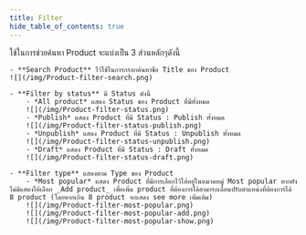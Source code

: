 ```yaml
---
title: Filter
hide_table_of_contents: true
---
```



<TabItem value="Filter">
 
ใช้ในการช่วยค้นหา Product จะแบ่งเป็น 3 ส่วนหลักๆดังนี้

<Tabs>
<TabItem value="Search Product" label="Search Product" default>

    - **Search Product** ไว้ใช้ในการกรอกค้นหาชื่อ Title ของ Product
    ![](/img/Product-filter-search.png)

</TabItem>
<TabItem value="Filter by status" label="Filter by status">

    - **Filter by status** มี Status ดังนี้
        - *All product* แสดง Status ของ Product ที่มีทั้งหมด
        ![](/img/Product-filter-status.png)
        - *Publish* แสดง Product ที่มี Status : Publish ทั้งหมด
        ![](/img/Product-filter-status-publish.png)
        - *Unpublish* แสดง Product ที่มี Status : Unpublish ทั้งหมด
        ![](/img/Product-filter-status-unpublish.png)
        - *Draft* แสดง Product ที่มี Status : Draft ทั้งหมด
        ![](/img/Product-filter-status-draft.png)

</TabItem>
<TabItem value="Filter type" label="Filter type">

    - **Filter type** แสดงตาม Type ของ Product
        - *Most popular* แสดง Product ที่มีการเลือกไว้ให้อยู่ในหมวดหมู่ Most popular หากยังไม่มีแสดงให้เลือก _Add product_ เพื่อเพิ่ม product ที่ต้องการได้สามารถเลื่อนปรับตำแหน่งที่ต้องการได้ 8 product (โดยหากเกิน 8 product จะแสดง see more เพิ่มเติม)
        ![](/img/Product-filter-most-popular.png)
        ![](/img/Product-filter-most-popular-add.png)
        ![](/img/Product-filter-most-popular-show.png)
</TabItem>

</Tabs>
</TabItem>
